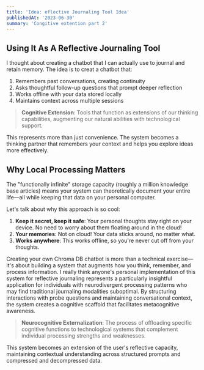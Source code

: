 ```yaml
---
title: 'Idea: eflective Journaling Tool Idea'
publishedAt: '2023-06-30'
summary: 'Congitive extention part 2'
---
```

## **Using It As A Reflective Journaling Tool**

I thought about creating a chatbot that I can actually use to journal and retain memory. The idea is to creat a chatbot that:

1. Remembers past conversations, creating continuity
2. Asks thoughtful follow-up questions that prompt deeper reflection
3. Works offline with your data stored locally
4. Maintains context across multiple sessions

> **Cognitive Extension**: Tools that function as extensions of our thinking capabilities, augmenting our natural abilities with technological support.

This represents more than just convenience. The system becomes a thinking partner that remembers your context and helps you explore ideas more effectively.

## **Why Local Processing Matters**

The "functionally infinite" storage capacity (roughly a million knowledge base articles) means your system can theoretically document your entire life—all while keeping that data on your personal computer.

Let's talk about why this approach is so cool:

1. **Keep it secret, keep it safe**: Your personal thoughts stay right on your device. No need to worry about them floating around in the cloud!
2. **Your memories**: Not on cloud! Your data sticks around, no matter what.
3. **Works anywhere**: This works offline, so you're never cut off from your thoughts.


Creating your own Chroma DB chatbot is more than a technical exercise—it's about building a system that augments how you think, remember, and process information. I really think anyone's personal implementation of this system for reflective journaling represents a particularly insightful application for individuals with neurodivergent processing patterns who may find traditional journaling modalities suboptimal. By structuring interactions with probe questions and maintaining conversational context, the system creates a cognitive scaffold that facilitates metacognitive awareness.

> **Neurocognitive Externalization**: The process of offloading specific cognitive functions to technological systems that complement individual processing strengths and weaknesses.

This system becomes an extension of the user's reflective capacity, maintaining contextual understanding across structured prompts and compressed and decompressed data. 